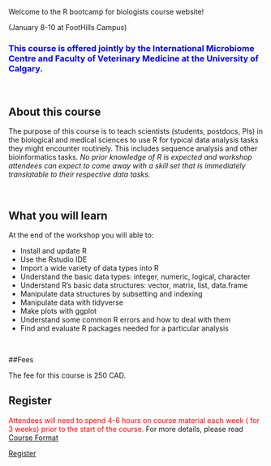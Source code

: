 

<!-- <div class="wrapper"> -->
<!-- <a href="https://wcmcbioinformatics.github.io/Rbootcamp2018/Schedule.html" class="button button1">Schedule</a> -->
<!-- </div> -->

<p class="big"> Welcome to the R bootcamp for biologists course website! </p>

<div class="center">
<h32> (January 8-10 at FootHills Campus) </h32>
</div>


<h3><font color="blue">This course is offered jointly by the International Microbiome Centre and Faculty of Veterinary Medicine at the University of Calgary.
</h3></font>

<br> 

## About this course
<p>

The purpose of this course is to teach scientists (students, postdocs, PIs) in the biological and medical sciences to use R for typical data analysis tasks they might encounter routinely. This includes sequence analysis and other bioinformatics tasks.
<i> No prior knowledge of R is expected and workshop attendees can expect to come away with a skill set that is immediately translatable to their respective data tasks.</i></p>

<br>

## What you will learn 

At the end of the workshop you will able to:

* Install and update R
* Use the Rstudio IDE
* Import a wide variety of data types into R
* Understand the basic data types: integer, numeric, logical, character
* Understand R’s basic data structures: vector, matrix, list, data.frame
* Manipulate data structures by subsetting and indexing
* Manipulate data with tidyverse
* Make plots with ggplot
* Understand some common R errors and how to deal with them
* Find and evaluate R packages needed for a particular analysis

<br>

##Fees

The fee for this course is 250 CAD.

## Register

<font color="red"> Attendees will need to spend 4-6 hours on course material each week ( for 3 weeks)  prior to the start of the course.</font> For more details, please read <a href="https://wcmcbioinformatics.github.io/Rbootcamp2018/format.html"> Course Format</a> 

<a href="https://docs.google.com/forms/d/e/1FAIpQLScZDvSREzHU6Fzwr-tdPLUp8sA8FTR27wE5O3jigY7OVLdmfQ/viewform" class="button button1">Register</a>